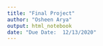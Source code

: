 ```yaml
---
title: "Final Project"
author: "Osheen Arya"
output: html_notebook
date: "Due Date:  12/13/2020"
---
```

